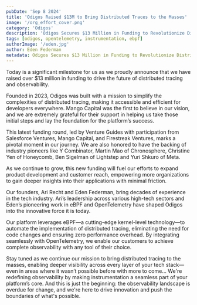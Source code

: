 ```yaml
---
pubDate: 'Sep 8 2024'
title: 'Odigos Raised $13M to Bring Distributed Traces to the Masses'
image: '/org_effort_cover.png'
category: 'Odigos'
description: 'Odigos Secures $13 Million in Funding to Revolutionize Distributed Tracing and Observability'
tags: [odigos, opentelemetry, instrumentation, ebpf]
authorImage: '/eden.jpg'
author: Eden Federman
metadata: Odigos Secures $13 Million in Funding to Revolutionize Distributed Tracing and Observability
---
```


Today is a significant milestone for us as we proudly announce that we have raised over $13 million in funding to drive the future of distributed tracing and observability.

Founded in 2023, Odigos was built with a mission to simplify the complexities of distributed tracing, making it accessible and efficient for developers everywhere. Mango Capital was the first to believe in our vision, and we are extremely grateful for their support in helping us take those initial steps and lay the foundation for the platform’s success.

This latest funding round, led by Venture Guides with participation from Salesforce Ventures, Mango Capital, and Firestreak Ventures, marks a pivotal moment in our journey. We are also honored to have the backing of industry pioneers like Y Combinator, Martin Mao of Chronosphere, Christine Yen of Honeycomb, Ben Sigelman of Lightstep and Yuri Shkuro of Meta.

As we continue to grow, this new funding will fuel our efforts to expand product development and customer reach, empowering more organizations to gain deeper insights into their applications with minimal friction.

Our founders, Ari Recht and Eden Federman, bring decades of experience in the tech industry. Ari’s leadership across various high-tech sectors and Eden’s pioneering work in eBPF and OpenTelemetry have shaped Odigos into the innovative force it is today.

Our platform leverages eBPF—a cutting-edge kernel-level technology—to automate the implementation of distributed tracing, eliminating the need for code changes and ensuring zero performance overhead. By integrating seamlessly with OpenTelemetry, we enable our customers to achieve complete observability with any tool of their choice.

Stay tuned  as we continue our mission to bring distributed tracing to the masses, enabling deeper visibility across every layer of your tech stack—even in areas where it wasn’t possible before with more to come… We're redefining observability by making instrumentation a seamless part of your platform’s core. And this is just the beginning: the observability landscape is overdue for change, and we're here to drive innovation and push the boundaries of what's possible.
